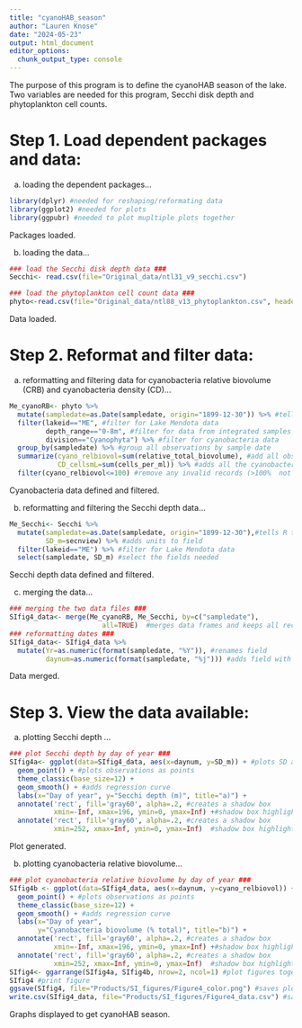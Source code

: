 ```yaml
---
title: "cyanoHAB_season"
author: "Lauren Knose"
date: "2024-05-23"
output: html_document
editor_options: 
  chunk_output_type: console
---
```


The purpose of this program is to define the cyanoHAB season of the lake. Two variables are needed for this program, Secchi disk depth and phytoplankton cell counts. 

# Step 1. Load dependent packages and data:

a) loading the dependent packages...

```r
library(dplyr) #needed for reshaping/reformating data
library(ggplot2) #needed for plots
library(ggpubr) #needed to plot mupltiple plots together
```

Packages loaded.

b) loading the data...

```r
### load the Secchi disk depth data ###
Secchi<- read.csv(file="Original_data/ntl31_v9_secchi.csv")

### load the phytoplankton cell count data ###
phyto<-read.csv(file="Original_data/ntl88_v13_phytoplankton.csv", header=TRUE)
```

Data loaded.

# Step 2. Reformat and filter data:

a) reformatting and filtering data for cyanobacteria relative biovolume (CRB) and cyanobacteria density (CD)...

```r
Me_cyanoRB<- phyto %>%
  mutate(sampledate=as.Date(sampledate, origin="1899-12-30")) %>% #tells R to format field as Datey
  filter(lakeid=="ME", #filter for Lake Mendota data
         depth_range=="0-8m", #filter for data from integrated samples 0 to 8m
         division=="Cyanophyta") %>% #filter for cyanobacteria data
  group_by(sampledate) %>% #group all observations by sample date
  summarize(cyano_relbiovol=sum(relative_total_biovolume), #add all observations of cyanobacteria biovolumes together for each sample date
            CD_cellsmL=sum(cells_per_ml)) %>% #adds all the cyanobacteria cells/mL together for each sample date
  filter(cyano_relbiovol<=100) #remove any invalid records (>100%  not valid entry)
```

Cyanobacteria data defined and filtered.

b) reformatting and filtering the Secchi depth data...

```r
Me_Secchi<- Secchi %>%
  mutate(sampledate=as.Date(sampledate, origin="1899-12-30"),#tells R to format field as Date
         SD_m=secnview) %>% #adds units to field
  filter(lakeid=="ME") %>% #filter for Lake Mendota data
  select(sampledate, SD_m) #select the fields needed
```

Secchi depth data defined and filtered.

c) merging the data...
```r
### merging the two data files ###
SIfig4_data<- merge(Me_cyanoRB, Me_Secchi, by=c("sampledate"),
                       all=TRUE)  #merges data frames and keeps all records 
### reformatting dates ###
SIfig4_data<- SIfig4_data %>%
  mutate(Yr=as.numeric(format(sampledate, "%Y")), #renames field
         daynum=as.numeric(format(sampledate, "%j"))) #adds field with day
```

Data merged.

# Step 3. View the data available:

a)  plotting Secchi depth ...

```r
### plot Secchi depth by day of year ###
SIfig4a<- ggplot(data=SIfig4_data, aes(x=daynum, y=SD_m)) + #plots SD across day
  geom_point() + #plots observations as points
  theme_classic(base_size=12) +
  geom_smooth() + #adds regression curve
  labs(x="Day of year", y="Secchi depth (m)", title="a)") +
  annotate('rect', fill='gray60', alpha=.2, #creates a shadow box 
           xmin=-Inf, xmax=196, ymin=0, ymax=Inf) +#shadow box highlights CyanoHAB season
  annotate('rect', fill='gray60', alpha=.2, #creates a shadow box 
           xmin=252, xmax=Inf, ymin=0, ymax=Inf)  #shadow box highlights CyanoHAB season
```

Plot generated.

b) plotting cyanobacteria relative biovolume...

```r
### plot cyanobacteria relative biovolume by day of year ###
SIfig4b <- ggplot(data=SIfig4_data, aes(x=daynum, y=cyano_relbiovol)) + #plots cyano RB across day
  geom_point() + #plots observations as points
  theme_classic(base_size=12) +
  geom_smooth() + #adds regression curve
  labs(x="Day of year", 
       y="Cyanobacteria biovolume (% total)", title="b)") +
  annotate('rect', fill='gray60', alpha=.2, #creates a shadow box 
           xmin=-Inf, xmax=196, ymin=0, ymax=Inf) +#shadow box highlights CyanoHAB season
  annotate('rect', fill='gray60', alpha=.2, #creates a shadow box 
           xmin=252, xmax=Inf, ymin=0, ymax=Inf)  #shadow box highlights CyanoHAB season
SIfig4<- ggarrange(SIfig4a, SIfig4b, nrow=2, ncol=1) #plot figures together
SIfig4 #print figure
ggsave(SIfig4, file="Products/SI_figures/Figure4_color.png") #saves plot to Products folder
write.csv(SIfig4_data, file="Products/SI_figures/Figure4_data.csv") #save data used to make figure
```

Graphs displayed to get cyanoHAB season.

